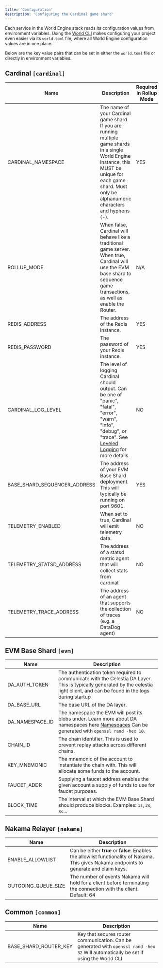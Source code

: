 ```yaml
---
title: 'Configuration'
description: 'Configuring the Cardinal game shard'
---
```


Each service in the World Engine stack reads its configuration values from environment variables. Using the [World CLI](https://github.com/Argus-Labs/world-cli) makes configuring your project even easier via its `world.toml` file, where all World Engine configuration values are in one place.

Below are the key value pairs that can be set in either the `world.toml` file or directly in environment variables.


## Cardinal `[cardinal]`
| Name                         | Description                                                                                                                                                                                                                          | Required in Rollup Mode |
|------------------------------|--------------------------------------------------------------------------------------------------------------------------------------------------------------------------------------------------------------------------------------|-------------------------|
| CARDINAL_NAMESPACE           | The name of your Cardinal game shard. If you are running multiple game shards in a single World Engine instance, this MUST be unique for each game shard. Must only be alphanumeric characters and hyphens (-).                      | YES                     |
| ROLLUP_MODE                  | When false, Cardinal will behave like a traditional game server. When true, Cardinal will use the EVM base shard to sequence game transactions, as well as enable the Router.                                                        | N/A                     |
| REDIS_ADDRESS                | The address of the Redis instance.                                                                                                                                                                                                   | YES                     |
| REDIS_PASSWORD               | The password of your Redis instance.                                                                                                                                                                                                 | YES                     |
| CARDINAL_LOG_LEVEL           | The level of logging Cardinal should output. Can be one of "panic", "fatal", "error", "warn", "info", "debug", or "trace". See [Leveled Logging](https://github.com/rs/zerolog?tab=readme-ov-file#leveled-logging) for more details. | NO                      |
| BASE_SHARD_SEQUENCER_ADDRESS | The address of your EVM Base Shard deployment. This will typically be running on port 9601.                                                                                                                                          | YES                     |
| TELEMETRY_ENABLED            | When set to true, Cardinal will emit telemetry data.                                                                                                                                                                                 | NO                      |
| TELEMETRY_STATSD_ADDRESS     | The address of a statsd metric agent that will collect stats from cardinal.                                                                                                                                                          | NO                      |
| TELEMETRY_TRACE_ADDRESS      | The address of an agent that supports the collection of traces (e.g. a DataDog agent)                                                                                                                                                | NO                      |


## EVM Base Shard `[evm]`
| Name            | Description                                                                                                                                                                                            |
|-----------------|--------------------------------------------------------------------------------------------------------------------------------------------------------------------------------------------------------|
| DA_AUTH_TOKEN   | The authentication token required to communicate with the Celestia DA Layer. This is typically generated by the celestia light client, and can be found in the logs during startup                     |
| DA_BASE_URL     | The base URL of the DA layer.                                                                                                                                                                          |
| DA_NAMESPACE_ID | The namespace the EVM will post its blobs under. Learn more about DA namespaces here [Namespaces](https://celestia.org/glossary/namespaced-merkle-tree/) Can be generated with `openssl rand -hex 10`. |                                                                                                                 |
| CHAIN_ID        | The chain identifier. This is used to prevent replay attacks across different chains.                                                                                                                  |
| KEY_MNEMONIC    | The mnemonic of the account to instantiate the chain with. This will allocate some funds to the account.                                                                                               |
| FAUCET_ADDR     | Supplying a faucet address enables the given account a supply of funds to use for faucet purposes.                                                                                                     |
| BLOCK_TIME      | The interval at which the EVM Base Shard should produce blocks. Examples: `1s`, `2s`, `3s`...                                                                                                          |

## Nakama Relayer `[nakama]`
| Name                | Description                                                                                                                                 |
|---------------------|---------------------------------------------------------------------------------------------------------------------------------------------|
| ENABLE_ALLOWLIST    | Can be either **true** or **false**. Enables the allowlist functionality of Nakama. This gives Nakama endpoints to generate and claim keys. |
| OUTGOING_QUEUE_SIZE | The number of events Nakama will hold for a client before terminating the connection with the client. Default: 64                           |

## Common `[common]`
| Name                  | Description                                                                                                                          |
|-----------------------|--------------------------------------------------------------------------------------------------------------------------------------|
| BASE_SHARD_ROUTER_KEY | Key that secures router communication. Can be generated with `openssl rand -hex 32` Will automatically be set if using the World CLI |